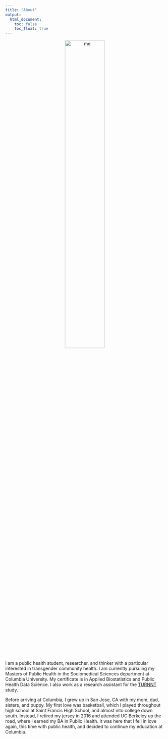 ```yaml
---
title: "About"
output: 
  html_document:
    toc: false
    toc_float: true
---
```

<center>
<img src="images/me.jpg" alt="me" style="width:50%">
</center>

I am a public health student, researcher, and thinker with a particular interested in transgender community health. I am currently pursuing my Masters of Public Health in the Sociomedical Sciences department at Columbia University. My certificate is in Applied Biostatistics and Public Health Data Science. I also work as a research assistant for the [TURNNT](https://www.turnnt.com/) study.

Before arriving at Columbia, I grew up in San Jose, CA with my mom, dad, sisters, and puppy. My first love was basketball, which I played throughout high school at Saint Francis High School, and almost into college down south. Instead, I retired my jersey in 2016 and attended UC Berkeley up the road, where I earned my BA in Public Health. It was here that I fell in love again, this time with public health, and decided to continue my education at Columbia.